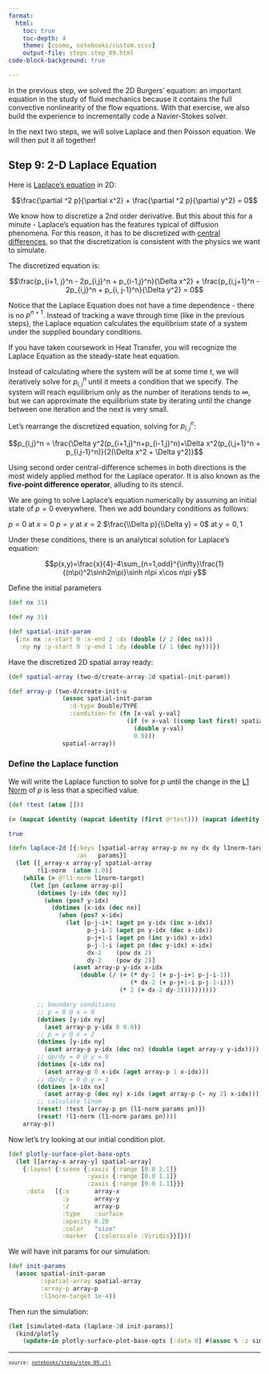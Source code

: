 ```yaml
---
format:
  html:
    toc: true
    toc-depth: 4
    theme: [cosmo, notebooks/custom.scss]
    output-file: steps.step_09.html
code-block-background: true

---
```

<style></style><style>.printedClojure .sourceCode {
  background-color: transparent;
  border-style: none;
}
</style><style>.clay-limit-image-width .clay-image {max-width: 100%}
.clay-side-by-side .sourceCode {margin: 0}
.clay-side-by-side {margin: 1em 0}
</style>
<script src="steps.step_09_files/md-default0.js" type="text/javascript"></script><script src="steps.step_09_files/md-default1.js" type="text/javascript"></script><script src="steps.step_09_files/katex2.js" type="text/javascript"></script><script src="steps.step_09_files/plotly3.js" type="text/javascript"></script><link href="https://cdn.jsdelivr.net/npm/katex@0.16.10/dist/katex.min.css" rel="stylesheet" type="text/css" />
In the previous step, we solved the 2D Burgers' equation: an important equation in the study of fluid
mechanics because it contains the full convective nonlinearity of the flow equations. With that exercise,
we also build the experience to incrementally code a Navier-Stokes solver.

In the next two steps, we will solve Laplace and then Poisson equation. We will then put it all together!


## Step 9: 2-D Laplace Equation

Here is [Laplace's equation](https://en.wikipedia.org/wiki/Laplace%27s_equation) in 2D:

$$\frac{\partial ^2 p}{\partial x^2} + \frac{\partial ^2 p}{\partial y^2} = 0$$

We know how to discretize a 2nd order derivative. But this about this for a minute - Laplace's
equation has the features typical of diffusion phenomena. For this reason, it has to be discretized with
[central differences](https://en.wikipedia.org/wiki/Central_differencing_scheme), so that the
discretization is consistent with the physics we want to simulate.

The discretized equation is:

$$\frac{p_{i+1, j}^n - 2p_{i,j}^n + p_{i-1,j}^n}{\Delta x^2} + \frac{p_{i,j+1}^n - 2p_{i,j}^n + p_{i, j-1}^n}{\Delta y^2} = 0$$

Notice that the Laplace Equation does not have a time dependence - there is no $p^{n+1}$.
Instead of tracking a wave through time (like in the previous steps), the Laplace equation calculates
the equilibrium state of a system under the supplied boundary conditions.

If you have taken coursework in Heat Transfer, you will recognize the Laplace Equation
as the steady-state heat equation.

Instead of calculating where the system will be at some time $t$, we will iteratively solve for
$p_{i,j}^n$ until it meets a condition that we specify. The system will reach equilibrium only
as the number of iterations tends to $\infty$, but we can approximate the equilibrium state by
iterating until the change between one iteration and the next is very small.

Let's rearrange the discretized equation, solving for $p_{i,j}^n$:

$$p_{i,j}^n = \frac{\Delta y^2(p_{i+1,j}^n+p_{i-1,j}^n)+\Delta x^2(p_{i,j+1}^n + p_{i,j-1}^n)}{2(\Delta x^2 + \Delta y^2)}$$

Using second order central-difference schemes in both directions is the most widely applied method
for the Laplace operator. It is also known as the **five-point difference operator**, alluding to its stencil.

We are going to solve Laplace's equation numerically by assuming an initial state of $p = 0$ everywhere.
Then we add boundary conditions as follows:

$p = 0$ at $x = 0$
$p = y$ at $x = 2$
$\frac{\\Delta p}{\\Delta y} = 0$ at $y = 0, 1$

Under these conditions, there is an analytical solution for Laplace's equation:

$$p(x,y)=\frac{x}{4}-4\sum_{n=1,odd}^{\infty}\frac{1}{(n\pi)^2\sinh2n\pi}\sinh n\pi x\cos n\pi y$$


Define the initial parameters


::: {.sourceClojure}
```clojure
(def nx 31)
```
:::



::: {.sourceClojure}
```clojure
(def ny 31)
```
:::



::: {.sourceClojure}
```clojure
(def spatial-init-param
  {:nx nx :x-start 0 :x-end 2 :dx (double (/ 2 (dec nx)))
   :ny ny :y-start 0 :y-end 1 :dy (double (/ 1 (dec ny)))})
```
:::



Have the discretized 2D spatial array ready:


::: {.sourceClojure}
```clojure
(def spatial-array (two-d/create-array-2d spatial-init-param))
```
:::



::: {.sourceClojure}
```clojure
(def array-p (two-d/create-init-u
               (assoc spatial-init-param
                 :d-type Double/TYPE
                 :condition-fn (fn [x-val y-val]
                                 (if (= x-val ((comp last first) spatial-array))
                                   (double y-val)
                                   0.0)))
               spatial-array))
```
:::




### Define the Laplace function

We will write the Laplace function to solve for $p$ until the change in the [L1 Norm](http://en.wikipedia.org/wiki/Norm_(mathematics)#Taxicab_norm_or_Manhattan_norm)
of $p$ is less that a specified value.



::: {.sourceClojure}
```clojure
(def !test (atom []))
```
:::



::: {.sourceClojure}
```clojure
(= (mapcat identity (mapcat identity (first @!test))) (mapcat identity (second @!test)))
```
:::



::: {.printedClojure}
```clojure
true

```
:::



::: {.sourceClojure}
```clojure
(defn laplace-2d [{:keys [spatial-array array-p nx ny dx dy l1norm-target]
                   :as   params}]
  (let [[_array-x array-y] spatial-array
        !l1-norm  (atom 1.0)]
    (while (> @!l1-norm l1norm-target)
      (let [pn (aclone array-p)]
        (dotimes [y-idx (dec ny)]
          (when (pos? y-idx)
            (dotimes [x-idx (dec nx)]
              (when (pos? x-idx)
                (let [p-j-i+1 (aget pn y-idx (inc x-idx))
                      p-j-i-1 (aget pn y-idx (dec x-idx))
                      p-j+1-i (aget pn (inc y-idx) x-idx)
                      p-j-1-i (aget pn (dec y-idx) x-idx)
                      dx-2    (pow dx 2)
                      dy-2    (pow dy 2)]
                  (aset array-p y-idx x-idx
                    (double (/ (+ (* dy-2 (+ p-j-i+1 p-j-i-1))
                                  (* dx-2 (+ p-j+1-i p-j-1-i)))
                               (* 2 (+ dx-2 dy-2))))))))))

        ;; boundary conditions
        ;; p = 0 @ x = 0
        (dotimes [y-idx ny]
          (aset array-p y-idx 0 0.0))
        ;; p = y @ x = 2
        (dotimes [y-idx ny]
          (aset array-p y-idx (dec nx) (double (aget array-y y-idx))))
        ;; dp/dy = 0 @ y = 0
        (dotimes [x-idx nx]
          (aset array-p 0 x-idx (aget array-p 1 x-idx)))
        ;; dp/dy = 0 @ y = 1
        (dotimes [x-idx nx]
          (aset array-p (dec ny) x-idx (aget array-p (- ny 2) x-idx)))
        ;; calculate l1nom
        (reset! !test [array-p pn (l1-norm params pn)])
        (reset! !l1-norm (l1-norm params pn))))
    array-p))
```
:::


Now let's try looking at our initial condition plot.



::: {.sourceClojure}
```clojure
(def plotly-surface-plot-base-opts
  (let [[array-x array-y] spatial-array]
    {:layout {:scene {:xaxis {:range [0.0 2.1]}
                      :yaxis {:range [0.0 1.1]}
                      :zaxis {:range [0.0 1.1]}}}
     :data   [{:x       array-x
               :y       array-y
               :z       array-p
               :type    :surface
               :opacity 0.20
               :color   "size"
               :marker  {:colorscale :Viridis}}]}))
```
:::



```{=html}
<div style="height:auto;width:100%;"><script>Plotly.newPlot(document.currentScript.parentElement,
               [{"x":[0.0,0.06666667,0.13333334,0.2,0.26666668,0.33333334,0.4,0.46666667,0.53333336,0.6,0.6666667,0.73333335,0.8,0.8666667,0.93333334,1.0,1.0666667,1.1333333,1.2,1.2666667,1.3333334,1.4,1.4666667,1.5333333,1.6,1.6666666,1.7333333,1.8,1.8666667,1.9333333,2.0],"y":[0.0,0.033333335,0.06666667,0.1,0.13333334,0.16666667,0.2,0.23333333,0.26666668,0.3,0.33333334,0.36666667,0.4,0.43333334,0.46666667,0.5,0.53333336,0.56666666,0.6,0.6333333,0.6666667,0.7,0.73333335,0.76666665,0.8,0.8333333,0.8666667,0.9,0.93333334,0.96666664,1.0],"z":[[0.0,0.0,0.0,0.0,0.0,0.0,0.0,0.0,0.0,0.0,0.0,0.0,0.0,0.0,0.0,0.0,0.0,0.0,0.0,0.0,0.0,0.0,0.0,0.0,0.0,0.0,0.0,0.0,0.0,0.0,0.0],[0.0,0.0,0.0,0.0,0.0,0.0,0.0,0.0,0.0,0.0,0.0,0.0,0.0,0.0,0.0,0.0,0.0,0.0,0.0,0.0,0.0,0.0,0.0,0.0,0.0,0.0,0.0,0.0,0.0,0.0,0.03333333507180214],[0.0,0.0,0.0,0.0,0.0,0.0,0.0,0.0,0.0,0.0,0.0,0.0,0.0,0.0,0.0,0.0,0.0,0.0,0.0,0.0,0.0,0.0,0.0,0.0,0.0,0.0,0.0,0.0,0.0,0.0,0.06666667014360428],[0.0,0.0,0.0,0.0,0.0,0.0,0.0,0.0,0.0,0.0,0.0,0.0,0.0,0.0,0.0,0.0,0.0,0.0,0.0,0.0,0.0,0.0,0.0,0.0,0.0,0.0,0.0,0.0,0.0,0.0,0.10000000149011612],[0.0,0.0,0.0,0.0,0.0,0.0,0.0,0.0,0.0,0.0,0.0,0.0,0.0,0.0,0.0,0.0,0.0,0.0,0.0,0.0,0.0,0.0,0.0,0.0,0.0,0.0,0.0,0.0,0.0,0.0,0.13333334028720856],[0.0,0.0,0.0,0.0,0.0,0.0,0.0,0.0,0.0,0.0,0.0,0.0,0.0,0.0,0.0,0.0,0.0,0.0,0.0,0.0,0.0,0.0,0.0,0.0,0.0,0.0,0.0,0.0,0.0,0.0,0.1666666716337204],[0.0,0.0,0.0,0.0,0.0,0.0,0.0,0.0,0.0,0.0,0.0,0.0,0.0,0.0,0.0,0.0,0.0,0.0,0.0,0.0,0.0,0.0,0.0,0.0,0.0,0.0,0.0,0.0,0.0,0.0,0.20000000298023224],[0.0,0.0,0.0,0.0,0.0,0.0,0.0,0.0,0.0,0.0,0.0,0.0,0.0,0.0,0.0,0.0,0.0,0.0,0.0,0.0,0.0,0.0,0.0,0.0,0.0,0.0,0.0,0.0,0.0,0.0,0.23333333432674408],[0.0,0.0,0.0,0.0,0.0,0.0,0.0,0.0,0.0,0.0,0.0,0.0,0.0,0.0,0.0,0.0,0.0,0.0,0.0,0.0,0.0,0.0,0.0,0.0,0.0,0.0,0.0,0.0,0.0,0.0,0.2666666805744171],[0.0,0.0,0.0,0.0,0.0,0.0,0.0,0.0,0.0,0.0,0.0,0.0,0.0,0.0,0.0,0.0,0.0,0.0,0.0,0.0,0.0,0.0,0.0,0.0,0.0,0.0,0.0,0.0,0.0,0.0,0.30000001192092896],[0.0,0.0,0.0,0.0,0.0,0.0,0.0,0.0,0.0,0.0,0.0,0.0,0.0,0.0,0.0,0.0,0.0,0.0,0.0,0.0,0.0,0.0,0.0,0.0,0.0,0.0,0.0,0.0,0.0,0.0,0.3333333432674408],[0.0,0.0,0.0,0.0,0.0,0.0,0.0,0.0,0.0,0.0,0.0,0.0,0.0,0.0,0.0,0.0,0.0,0.0,0.0,0.0,0.0,0.0,0.0,0.0,0.0,0.0,0.0,0.0,0.0,0.0,0.36666667461395264],[0.0,0.0,0.0,0.0,0.0,0.0,0.0,0.0,0.0,0.0,0.0,0.0,0.0,0.0,0.0,0.0,0.0,0.0,0.0,0.0,0.0,0.0,0.0,0.0,0.0,0.0,0.0,0.0,0.0,0.0,0.4000000059604645],[0.0,0.0,0.0,0.0,0.0,0.0,0.0,0.0,0.0,0.0,0.0,0.0,0.0,0.0,0.0,0.0,0.0,0.0,0.0,0.0,0.0,0.0,0.0,0.0,0.0,0.0,0.0,0.0,0.0,0.0,0.4333333373069763],[0.0,0.0,0.0,0.0,0.0,0.0,0.0,0.0,0.0,0.0,0.0,0.0,0.0,0.0,0.0,0.0,0.0,0.0,0.0,0.0,0.0,0.0,0.0,0.0,0.0,0.0,0.0,0.0,0.0,0.0,0.46666666865348816],[0.0,0.0,0.0,0.0,0.0,0.0,0.0,0.0,0.0,0.0,0.0,0.0,0.0,0.0,0.0,0.0,0.0,0.0,0.0,0.0,0.0,0.0,0.0,0.0,0.0,0.0,0.0,0.0,0.0,0.0,0.5],[0.0,0.0,0.0,0.0,0.0,0.0,0.0,0.0,0.0,0.0,0.0,0.0,0.0,0.0,0.0,0.0,0.0,0.0,0.0,0.0,0.0,0.0,0.0,0.0,0.0,0.0,0.0,0.0,0.0,0.0,0.5333333611488342],[0.0,0.0,0.0,0.0,0.0,0.0,0.0,0.0,0.0,0.0,0.0,0.0,0.0,0.0,0.0,0.0,0.0,0.0,0.0,0.0,0.0,0.0,0.0,0.0,0.0,0.0,0.0,0.0,0.0,0.0,0.5666666626930237],[0.0,0.0,0.0,0.0,0.0,0.0,0.0,0.0,0.0,0.0,0.0,0.0,0.0,0.0,0.0,0.0,0.0,0.0,0.0,0.0,0.0,0.0,0.0,0.0,0.0,0.0,0.0,0.0,0.0,0.0,0.6000000238418579],[0.0,0.0,0.0,0.0,0.0,0.0,0.0,0.0,0.0,0.0,0.0,0.0,0.0,0.0,0.0,0.0,0.0,0.0,0.0,0.0,0.0,0.0,0.0,0.0,0.0,0.0,0.0,0.0,0.0,0.0,0.6333333253860474],[0.0,0.0,0.0,0.0,0.0,0.0,0.0,0.0,0.0,0.0,0.0,0.0,0.0,0.0,0.0,0.0,0.0,0.0,0.0,0.0,0.0,0.0,0.0,0.0,0.0,0.0,0.0,0.0,0.0,0.0,0.6666666865348816],[0.0,0.0,0.0,0.0,0.0,0.0,0.0,0.0,0.0,0.0,0.0,0.0,0.0,0.0,0.0,0.0,0.0,0.0,0.0,0.0,0.0,0.0,0.0,0.0,0.0,0.0,0.0,0.0,0.0,0.0,0.699999988079071],[0.0,0.0,0.0,0.0,0.0,0.0,0.0,0.0,0.0,0.0,0.0,0.0,0.0,0.0,0.0,0.0,0.0,0.0,0.0,0.0,0.0,0.0,0.0,0.0,0.0,0.0,0.0,0.0,0.0,0.0,0.7333333492279053],[0.0,0.0,0.0,0.0,0.0,0.0,0.0,0.0,0.0,0.0,0.0,0.0,0.0,0.0,0.0,0.0,0.0,0.0,0.0,0.0,0.0,0.0,0.0,0.0,0.0,0.0,0.0,0.0,0.0,0.0,0.7666666507720947],[0.0,0.0,0.0,0.0,0.0,0.0,0.0,0.0,0.0,0.0,0.0,0.0,0.0,0.0,0.0,0.0,0.0,0.0,0.0,0.0,0.0,0.0,0.0,0.0,0.0,0.0,0.0,0.0,0.0,0.0,0.800000011920929],[0.0,0.0,0.0,0.0,0.0,0.0,0.0,0.0,0.0,0.0,0.0,0.0,0.0,0.0,0.0,0.0,0.0,0.0,0.0,0.0,0.0,0.0,0.0,0.0,0.0,0.0,0.0,0.0,0.0,0.0,0.8333333134651184],[0.0,0.0,0.0,0.0,0.0,0.0,0.0,0.0,0.0,0.0,0.0,0.0,0.0,0.0,0.0,0.0,0.0,0.0,0.0,0.0,0.0,0.0,0.0,0.0,0.0,0.0,0.0,0.0,0.0,0.0,0.8666666746139526],[0.0,0.0,0.0,0.0,0.0,0.0,0.0,0.0,0.0,0.0,0.0,0.0,0.0,0.0,0.0,0.0,0.0,0.0,0.0,0.0,0.0,0.0,0.0,0.0,0.0,0.0,0.0,0.0,0.0,0.0,0.8999999761581421],[0.0,0.0,0.0,0.0,0.0,0.0,0.0,0.0,0.0,0.0,0.0,0.0,0.0,0.0,0.0,0.0,0.0,0.0,0.0,0.0,0.0,0.0,0.0,0.0,0.0,0.0,0.0,0.0,0.0,0.0,0.9333333373069763],[0.0,0.0,0.0,0.0,0.0,0.0,0.0,0.0,0.0,0.0,0.0,0.0,0.0,0.0,0.0,0.0,0.0,0.0,0.0,0.0,0.0,0.0,0.0,0.0,0.0,0.0,0.0,0.0,0.0,0.0,0.9666666388511658],[0.0,0.0,0.0,0.0,0.0,0.0,0.0,0.0,0.0,0.0,0.0,0.0,0.0,0.0,0.0,0.0,0.0,0.0,0.0,0.0,0.0,0.0,0.0,0.0,0.0,0.0,0.0,0.0,0.0,0.0,1.0]],"type":"surface","opacity":0.2,"color":"size","marker":{"colorscale":"Viridis"}}], {"scene":{"xaxis":{"range":[0.0,2.1]},"yaxis":{"range":[0.0,1.1]},"zaxis":{"range":[0.0,1.1]}}}, {});</script></div>
```



We will have init params for our simulation:


::: {.sourceClojure}
```clojure
(def init-params
  (assoc spatial-init-param
         :spatial-array spatial-array
         :array-p array-p
         :l1norm-target 1e-4))
```
:::



Then run the simulation:


::: {.sourceClojure}
```clojure
(let [simulated-data (laplace-2d init-params)]
  (kind/plotly
    (update-in plotly-surface-plot-base-opts [:data 0] #(assoc % :z simulated-data))))
```
:::



```{=html}
<div style="height:auto;width:100%;"><script>Plotly.newPlot(document.currentScript.parentElement,
               [{"x":[0.0,0.06666667,0.13333334,0.2,0.26666668,0.33333334,0.4,0.46666667,0.53333336,0.6,0.6666667,0.73333335,0.8,0.8666667,0.93333334,1.0,1.0666667,1.1333333,1.2,1.2666667,1.3333334,1.4,1.4666667,1.5333333,1.6,1.6666666,1.7333333,1.8,1.8666667,1.9333333,2.0],"y":[0.0,0.033333335,0.06666667,0.1,0.13333334,0.16666667,0.2,0.23333333,0.26666668,0.3,0.33333334,0.36666667,0.4,0.43333334,0.46666667,0.5,0.53333336,0.56666666,0.6,0.6333333,0.6666667,0.7,0.73333335,0.76666665,0.8,0.8333333,0.8666667,0.9,0.93333334,0.96666664,1.0],"z":[[0.0,0.0,0.0,0.0,0.0,0.0,0.0,0.0,0.0,0.0,0.0,0.0,0.0,0.0,0.0,0.0,0.0,0.0,0.0,0.0,0.0,0.0,0.0,0.0,0.0,0.0,0.0,0.0,0.0,0.0033333335071802136,0.03333333507180214],[0.0,0.0,0.0,0.0,0.0,0.0,0.0,0.0,0.0,0.0,0.0,0.0,0.0,0.0,0.0,0.0,0.0,0.0,0.0,0.0,0.0,0.0,0.0,0.0,0.0,0.0,0.0,0.0,0.0,0.0033333335071802136,0.03333333507180214],[0.0,0.0,0.0,0.0,0.0,0.0,0.0,0.0,0.0,0.0,0.0,0.0,0.0,0.0,0.0,0.0,0.0,0.0,0.0,0.0,0.0,0.0,0.0,0.0,0.0,0.0,0.0,0.0,0.0,0.008000000417232513,0.06666667014360428],[0.0,0.0,0.0,0.0,0.0,0.0,0.0,0.0,0.0,0.0,0.0,0.0,0.0,0.0,0.0,0.0,0.0,0.0,0.0,0.0,0.0,0.0,0.0,0.0,0.0,0.0,0.0,0.0,0.0,0.013200000315904617,0.10000000149011612],[0.0,0.0,0.0,0.0,0.0,0.0,0.0,0.0,0.0,0.0,0.0,0.0,0.0,0.0,0.0,0.0,0.0,0.0,0.0,0.0,0.0,0.0,0.0,0.0,0.0,0.0,0.0,0.0,0.0,0.018613334155082702,0.13333334028720856],[0.0,0.0,0.0,0.0,0.0,0.0,0.0,0.0,0.0,0.0,0.0,0.0,0.0,0.0,0.0,0.0,0.0,0.0,0.0,0.0,0.0,0.0,0.0,0.0,0.0,0.0,0.0,0.0,0.0,0.024112000825405117,0.1666666716337204],[0.0,0.0,0.0,0.0,0.0,0.0,0.0,0.0,0.0,0.0,0.0,0.0,0.0,0.0,0.0,0.0,0.0,0.0,0.0,0.0,0.0,0.0,0.0,0.0,0.0,0.0,0.0,0.0,0.0,0.029644800628185274,0.20000000298023224],[0.0,0.0,0.0,0.0,0.0,0.0,0.0,0.0,0.0,0.0,0.0,0.0,0.0,0.0,0.0,0.0,0.0,0.0,0.0,0.0,0.0,0.0,0.0,0.0,0.0,0.0,0.0,0.0,0.0,0.035191253683948515,0.23333333432674408],[0.0,0.0,0.0,0.0,0.0,0.0,0.0,0.0,0.0,0.0,0.0,0.0,0.0,0.0,0.0,0.0,0.0,0.0,0.0,0.0,0.0,0.0,0.0,0.0,0.0,0.0,0.0,0.0,0.0,0.04074316953102111,0.2666666805744171],[0.0,0.0,0.0,0.0,0.0,0.0,0.0,0.0,0.0,0.0,0.0,0.0,0.0,0.0,0.0,0.0,0.0,0.0,0.0,0.0,0.0,0.0,0.0,0.0,0.0,0.0,0.0,0.0,0.0,0.04629726900450134,0.30000001192092896],[0.0,0.0,0.0,0.0,0.0,0.0,0.0,0.0,0.0,0.0,0.0,0.0,0.0,0.0,0.0,0.0,0.0,0.0,0.0,0.0,0.0,0.0,0.0,0.0,0.0,0.0,0.0,0.0,0.0,0.051852241928544617,0.3333333432674408],[0.0,0.0,0.0,0.0,0.0,0.0,0.0,0.0,0.0,0.0,0.0,0.0,0.0,0.0,0.0,0.0,0.0,0.0,0.0,0.0,0.0,0.0,0.0,0.0,0.0,0.0,0.0,0.0,0.0,0.0574075642328131,0.36666667461395264],[0.0,0.0,0.0,0.0,0.0,0.0,0.0,0.0,0.0,0.0,0.0,0.0,0.0,0.0,0.0,0.0,0.0,0.0,0.0,0.0,0.0,0.0,0.0,0.0,0.0,0.0,0.0,0.0,0.0,0.06296302628917169,0.4000000059604645],[0.0,0.0,0.0,0.0,0.0,0.0,0.0,0.0,0.0,0.0,0.0,0.0,0.0,0.0,0.0,0.0,0.0,0.0,0.0,0.0,0.0,0.0,0.0,0.0,0.0,0.0,0.0,0.0,0.0,0.0685185442463663,0.4333333373069763],[0.0,0.0,0.0,0.0,0.0,0.0,0.0,0.0,0.0,0.0,0.0,0.0,0.0,0.0,0.0,0.0,0.0,0.0,0.0,0.0,0.0,0.0,0.0,0.0,0.0,0.0,0.0,0.0,0.0,0.07407408456389533,0.46666666865348816],[0.0,0.0,0.0,0.0,0.0,0.0,0.0,0.0,0.0,0.0,0.0,0.0,0.0,0.0,0.0,0.0,0.0,0.0,0.0,0.0,0.0,0.0,0.0,0.0,0.0,0.0,0.0,0.0,0.0,0.07962963382555813,0.5],[0.0,0.0,0.0,0.0,0.0,0.0,0.0,0.0,0.0,0.0,0.0,0.0,0.0,0.0,0.0,0.0,0.0,0.0,0.0,0.0,0.0,0.0,0.0,0.0,0.0,0.0,0.0,0.0,0.0,0.08518518964510667,0.5333333611488342],[0.0,0.0,0.0,0.0,0.0,0.0,0.0,0.0,0.0,0.0,0.0,0.0,0.0,0.0,0.0,0.0,0.0,0.0,0.0,0.0,0.0,0.0,0.0,0.0,0.0,0.0,0.0,0.0,0.0,0.09074074212734502,0.5666666626930237],[0.0,0.0,0.0,0.0,0.0,0.0,0.0,0.0,0.0,0.0,0.0,0.0,0.0,0.0,0.0,0.0,0.0,0.0,0.0,0.0,0.0,0.0,0.0,0.0,0.0,0.0,0.0,0.0,0.0,0.09629629923512378,0.6000000238418579],[0.0,0.0,0.0,0.0,0.0,0.0,0.0,0.0,0.0,0.0,0.0,0.0,0.0,0.0,0.0,0.0,0.0,0.0,0.0,0.0,0.0,0.0,0.0,0.0,0.0,0.0,0.0,0.0,0.0,0.10185185223265424,0.6333333253860474],[0.0,0.0,0.0,0.0,0.0,0.0,0.0,0.0,0.0,0.0,0.0,0.0,0.0,0.0,0.0,0.0,0.0,0.0,0.0,0.0,0.0,0.0,0.0,0.0,0.0,0.0,0.0,0.0,0.0,0.10740740954654986,0.6666666865348816],[0.0,0.0,0.0,0.0,0.0,0.0,0.0,0.0,0.0,0.0,0.0,0.0,0.0,0.0,0.0,0.0,0.0,0.0,0.0,0.0,0.0,0.0,0.0,0.0,0.0,0.0,0.0,0.0,0.0,0.11296296262652705,0.699999988079071],[0.0,0.0,0.0,0.0,0.0,0.0,0.0,0.0,0.0,0.0,0.0,0.0,0.0,0.0,0.0,0.0,0.0,0.0,0.0,0.0,0.0,0.0,0.0,0.0,0.0,0.0,0.0,0.0,0.0,0.11851851997340133,0.7333333492279053],[0.0,0.0,0.0,0.0,0.0,0.0,0.0,0.0,0.0,0.0,0.0,0.0,0.0,0.0,0.0,0.0,0.0,0.0,0.0,0.0,0.0,0.0,0.0,0.0,0.0,0.0,0.0,0.0,0.0,0.12407407306656999,0.7666666507720947],[0.0,0.0,0.0,0.0,0.0,0.0,0.0,0.0,0.0,0.0,0.0,0.0,0.0,0.0,0.0,0.0,0.0,0.0,0.0,0.0,0.0,0.0,0.0,0.0,0.0,0.0,0.0,0.0,0.0,0.1296296304187209,0.800000011920929],[0.0,0.0,0.0,0.0,0.0,0.0,0.0,0.0,0.0,0.0,0.0,0.0,0.0,0.0,0.0,0.0,0.0,0.0,0.0,0.0,0.0,0.0,0.0,0.0,0.0,0.0,0.0,0.0,0.0,0.1351851835140002,0.8333333134651184],[0.0,0.0,0.0,0.0,0.0,0.0,0.0,0.0,0.0,0.0,0.0,0.0,0.0,0.0,0.0,0.0,0.0,0.0,0.0,0.0,0.0,0.0,0.0,0.0,0.0,0.0,0.0,0.0,0.0,0.14074074086699534,0.8666666746139526],[0.0,0.0,0.0,0.0,0.0,0.0,0.0,0.0,0.0,0.0,0.0,0.0,0.0,0.0,0.0,0.0,0.0,0.0,0.0,0.0,0.0,0.0,0.0,0.0,0.0,0.0,0.0,0.0,0.0,0.14629629396261234,0.8999999761581421],[0.0,0.0,0.0,0.0,0.0,0.0,0.0,0.0,0.0,0.0,0.0,0.0,0.0,0.0,0.0,0.0,0.0,0.0,0.0,0.0,0.0,0.0,0.0,0.0,0.0,0.0,0.0,0.0,0.0,0.15185185131574255,0.9333333373069763],[0.0,0.0,0.0,0.0,0.0,0.0,0.0,0.0,0.0,0.0,0.0,0.0,0.0,0.0,0.0,0.0,0.0,0.0,0.0,0.0,0.0,0.0,0.0,0.0,0.0,0.0,0.0,0.0,0.0,0.1574074044114136,0.9666666388511658],[0.0,0.0,0.0,0.0,0.0,0.0,0.0,0.0,0.0,0.0,0.0,0.0,0.0,0.0,0.0,0.0,0.0,0.0,0.0,0.0,0.0,0.0,0.0,0.0,0.0,0.0,0.0,0.0,0.0,0.1574074044114136,0.9666666388511658]],"type":"surface","opacity":0.2,"color":"size","marker":{"colorscale":"Viridis"}}], {"scene":{"xaxis":{"range":[0.0,2.1]},"yaxis":{"range":[0.0,1.1]},"zaxis":{"range":[0.0,1.1]}}}, {});</script></div>
```



```{=html}
<div style="background-color:grey;height:2px;width:100%;"></div>
```



```{=html}
<div><pre><small><small>source: <a href="https://github.com/scicloj/cfd-python-in-clojure/blob/main/notebooks/steps/step_09.clj">notebooks/steps/step_09.clj</a></small></small></pre></div>
```
